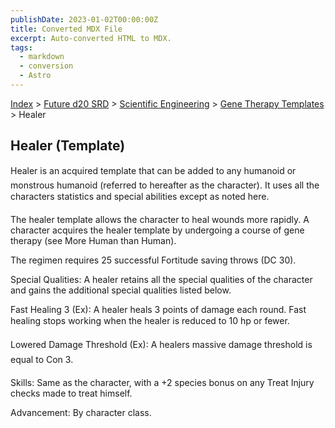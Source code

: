 ```yaml
---
publishDate: 2023-01-02T00:00:00Z
title: Converted MDX File
excerpt: Auto-converted HTML to MDX.
tags:
  - markdown
  - conversion
  - Astro
---
```


[Index](-index) > [Future d20 SRD](future-d20-srd-index) > [Scientific Engineering](future-d20-srd-scientific-engineering-index) > [Gene Therapy Templates](future-d20-srd-scientific-engineering-gene-therapy-templates-index) > Healer

## Healer (Template)

Healer is an acquired template that can be added to any humanoid or monstrous humanoid (referred to hereafter as the character). It uses all the characters statistics and special abilities except as noted here.

The healer template allows the character to heal wounds more rapidly. A character acquires the healer template by undergoing a course of gene therapy (see More Human than Human).

The regimen requires 25 successful Fortitude saving throws (DC 30).

Special Qualities: A healer retains all the special qualities of the character and gains the additional special qualities listed below.

Fast Healing 3 (Ex): A healer heals 3 points of damage each round. Fast healing stops working when the healer is reduced to 10 hp or fewer.

Lowered Damage Threshold (Ex): A healers massive damage threshold is equal to Con 3.

Skills: Same as the character, with a +2 species bonus on any Treat Injury checks made to treat himself.

Advancement: By character class.

